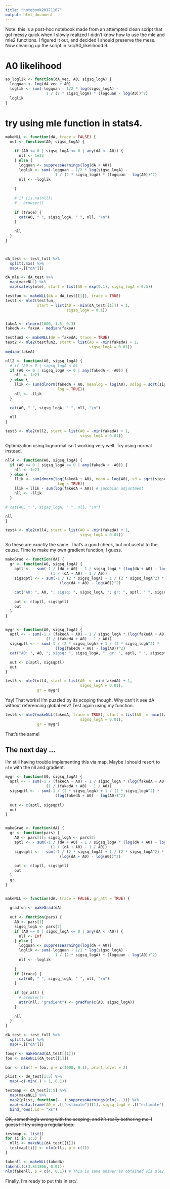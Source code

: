 ```yaml
---
title: "notebook20171107"
output: html_document
---
```



Note: this is a post-hoc notebook made from an attempted clean script that got messy quick when I slowly realized I didn't know how to use the mle and mle2 functions. I figured it out, and decided I should preserve the mess. Now cleaning up the script in src/A0_likelihood.R.

# A0 likelihood

```r
ao_loglik <- function(dA_vec, A0, sigsq_logA) {
  logquan <- log(dA_vec + A0)
  loglik <- sum(-logquan - 1/2 * log(sigsq_logA) - 
                  1 / (2 * sigsq_logA) * (logquan - log(A0))^2)
  loglik
}
```

# try using mle function in stats4.

```r
makeNLL <- function(dA, trace = FALSE) {
  out <- function(A0, sigsq_logA) {
    
    if (A0 <= 0 | sigsq_logA <= 0 | any(dA < -A0)) {
      nll <- 1e23
    } else {
      logquan <- suppressWarnings(log(dA + A0))
      loglik <- sum(-logquan - 1/2 * log(sigsq_logA) - 
                      1 / (2 * sigsq_logA) * (logquan - log(A0))^2)
      nll <- -loglik
      
    }
    
    # if (is.na(nll))
    #   browser()
    
    if (trace) {
      cat(A0, " ", sigsq_logA, " ", nll, "\n")
    }
    
    nll
  }
}



dA_test <- test_full %>% 
  split(.$xs) %>% 
  map(~.[["dA"]])

dA_mle <- dA_test %>% 
  map(makeNLL) %>% 
  map(safely(mle), start = list(A0 = exp(9.1), sigsq_logA = 0.5))

testfun <- makeNLL(dA = dA_test[[1]], trace = TRUE)
test1 <- mle2(testfun, 
              start = list(A0 = -min(dA_test[[1]]) + 1,
                           sigsq_logA = 0.1))


fakeA <- rlnorm(1000, 1.5, 0.3)
fakedA <- fakeA - median(fakeA)

testfun2 <- makeNLL(dA = fakedA, trace = TRUE)
test2 <- mle2(testfun2, start = list(A0 = -min(fakedA) + 1,
                                     sigsq_logA = 0.01))
median(fakeA)

nll2 <- function(A0, sigsq_logA) {
  # if (A0 < 0 | sigsq_logA < 0)
  if (A0 <= 0 | sigsq_logA <= 0 | any(fakedA < -A0)) {
    nll <- 1e23
  } else {
    llik <- sum(dlnorm(fakedA + A0, meanlog = log(A0), sdlog = sqrt(sigsq_logA), 
                       log = TRUE))
    nll <- -llik
  }

  cat(A0, " ", sigsq_logA, " ", nll, "\n")
  
  nll
}

test3 <- mle2(nll2, start = list(A0 = -min(fakedA) + 1,
                                 sigsq_logA = 0.01))

```


Optimization using lognormal isn't working very well. Try using normal instead.

```r
nll4 <- function(A0, sigsq_logA) {
  if (A0 <= 0 | sigsq_logA <= 0 | any(fakedA < -A0)) {
    nll <- 1e23
  } else {
    llik <- sum(dnorm(log(fakedA + A0), mean = log(A0), sd = sqrt(sigsq_logA), 
                       log = TRUE))
    llik = llik - sum(log(fakedA + A0)) # jacobian adjustment
    nll <- -llik
  }

# cat(A0, " ", sigsq_logA, " ", nll, "\n")

nll
}

test4 <- mle2(nll4, start = list(A0 = -min(fakedA) + 1,
                                 sigsq_logA = 0.01))

```



So these are *exactly* the same. That's a good check, but not useful to the cause.
Time to make my own gradient function, I guess. 

```r
makeGrad <- function(dA) {
  gr <- function(A0, sigsq_logA) {
    aptl <- - sum(-1 / (dA + A0) - 1 / sigsq_logA * (log(dA + A0) - log(A0)) *
                    (1 / (dA + A0) - 1 / A0))
    sigsqptl <- - sum(-1 / (2 * sigsq_logA) + 1 / (2 * sigsq_logA^2) * 
                        (log(dA + A0) - log(A0))^2)
    
    cat("A0: ", A0, "; sigsq: ", sigsq_logA, "; gr: ", aptl, " ", sigsqptl, "\n")
    
    out <- c(aptl, sigsqptl)
    out
  }
}


mygr <- function(A0, sigsq_logA) {
  aptl <- - sum(-1 / (fakedA + A0) - 1 / sigsq_logA * (log(fakedA + A0) - log(A0)) *
                  (1 / (fakedA + A0) - 1 / A0))
  sigsqptl <- - sum(-1 / (2 * sigsq_logA) + 1 / (2 * sigsq_logA^2) * 
                      (log(fakedA + A0) - log(A0))^2)
  cat("A0: ", A0, "; sigsq: ", sigsq_logA, "; gr: ", aptl, " ", sigsqptl, "\n")

  out <- c(aptl, sigsqptl)
  out
}

test5 <- mle2(nll4, start = list(A0  = -min(fakedA) + 1,
                                 sigsq_logA = 0.01),
              gr = mygr)

```



Yay! That works! I'm puzzled by its scoping though.
Why can't it see dA without referencing global env?
Test again using my function.


```r
test6 <- mle2(makeNLL(fakedA, trace = TRUE), start = list(A0  = -min(fakedA) + 1,
                                 sigsq_logA = 0.01),
              gr = mygr)
```

That's the same!


## The next day ...

I'm still having trouble implementing this via map. Maybe I should resort to `nlm` with the nll and gradient. 

```r
mygr <- function(A0, sigsq_logA) {
  aptl <- - sum(-1 / (fakedA + A0) - 1 / sigsq_logA * (log(fakedA + A0) - log(A0)) *
                  (1 / (fakedA + A0) - 1 / A0))
  sigsqptl <- - sum(-1 / (2 * sigsq_logA) + 1 / (2 * sigsq_logA^2) * 
                      (log(fakedA + A0) - log(A0))^2)
  
  out <- c(aptl, sigsqptl)
  out
}


makeGrad <- function(dA) {
  gr <- function(pars) {
    A0 <- pars[1]; sigsq_logA <- pars[2]
    aptl <- - sum(-1 / (dA + A0) - 1 / sigsq_logA * (log(dA + A0) - log(A0)) *
                    (1 / (dA + A0) - 1 / A0))
    sigsqptl <- - sum(-1 / (2 * sigsq_logA) + 1 / (2 * sigsq_logA^2) * 
                        (log(dA + A0) - log(A0))^2)
    
    out <- c(aptl, sigsqptl)
    out
  }
  gr
}


makeNLL <- function(dA, trace = FALSE, gr_att = TRUE) {
  
  gradfun <- makeGrad(dA)
  
  out <- function(pars) {
    A0 <- pars[1]
    sigsq_logA <- pars[2]
    if (A0 <= 0 | sigsq_logA <= 0 | any(dA < -A0)) {
      nll <- Inf
    } else {
      logquan <- suppressWarnings(log(dA + A0))
      loglik <- sum(-logquan - 1/2 * log(sigsq_logA) - 
                      1 / (2 * sigsq_logA) * (logquan - log(A0))^2)
      nll <- -loglik
      
    }
    if (trace) {
      cat(A0, " ", sigsq_logA, " ", nll, "\n")
    }
    
    if (gr_att) {
      # browser()
      attr(nll, "gradient") <- gradfun(c(A0, sigsq_logA))
    }
    
    nll
  }
}
```

```r
dA_test <- test_full %>% 
  split(.$xs) %>% 
  map(~.[["dA"]])

foogr <- makeGrad(dA_test[[1]])
foo <- makeNLL(dA_test[[1]])

bar <- nlm(f = foo, p = c(1000, 0.1), print.level = 2)

plist <- dA_test[1:5] %>% 
  map(~c(-min(.) + 1, 0.1))

testmap <- dA_test[1:5] %>% 
  map(makeNLL) %>% 
  map2(plist, function(...) suppressWarnings(nlm(...))) %>% 
  map(~data.frame(A0 = .[["estimate"]][1], sigsq_logA = .[["estimate"]][2])) %>% 
  bind_rows(.id = "xs")
```

~~OK, something's wrong with the scoping, and it's really bothering me. I guess I'll try using a regular loop.~~

```r
testmap <- list()
for (i in 1:5) {
  nlli <- makeNLL(dA_test[[i]])
  testmap[[i]] <- nlm(nlli, p = c(1))
}

fakenll <- makeNLL(fakedA)
fakenll(c(3.811866, 0.01))
nlm(fakenll, p = c(4, 0.1)) # This is same answer as obtained via mle2. So that's good. 
```

Finally, I'm ready to put this in src/. 
